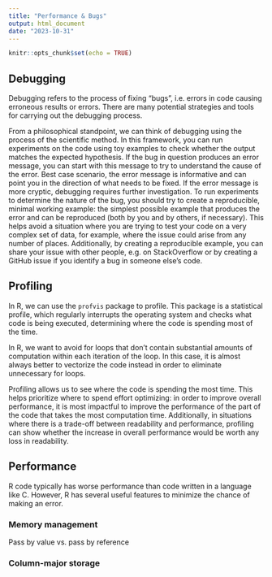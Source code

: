 ```yaml
---
title: "Performance & Bugs"
output: html_document
date: "2023-10-31"
---
```


```r
knitr::opts_chunk$set(echo = TRUE)
```

## Debugging

Debugging refers to the process of fixing "bugs", i.e. errors in code causing erroneous results or errors. There are many potential strategies and tools for carrying out the debugging process.

From a philosophical standpoint, we can think of debugging using the process of the scientific method. In this framework, you can run experiments on the code using toy examples to check whether the output matches the expected hypothesis. If the bug in question produces an error message, you can start with this message to try to understand the cause of the error. Best case scenario, the error message is informative and can point you in the direction of what needs to be fixed. If the error message is more cryptic, debugging requires further investigation. To run experiments to determine the nature of the bug, you should try to create a reproducible, minimal working example: the simplest possible example that produces the error and can be reproduced (both by you and by others, if necessary). This helps avoid a situation where you are trying to test your code on a very complex set of data, for example, where the issue could arise from any number of places. Additionally, by creating a reproducible example, you can share your issue with other people, e.g. on StackOverflow or by creating a GitHub issue if you identify a bug in someone else's code.

## Profiling

In R, we can use the `profvis` package to profile. This package is a statistical profile, which regularly interrupts the operating system and checks what code is being executed, determining where the code is spending most of the time.

In R, we want to avoid for loops that don't contain substantial amounts of computation within each iteration of the loop. In this case, it is almost always better to vectorize the code instead in order to eliminate unnecessary for loops.

Profiling allows us to see where the code is spending the most time. This helps prioritize where to spend effort optimizing: in order to improve overall performance, it is most impactful to improve the performance of the part of the code that takes the most computation time. Additionally, in situations where there is a trade-off between readability and performance, profiling can show whether the increase in overall performance would be worth any loss in readability.

## Performance

R code typically has worse performance than code written in a language like C. However, R has several useful features to minimize the chance of making an error.

### Memory management

Pass by value vs. pass by reference

### Column-major storage


